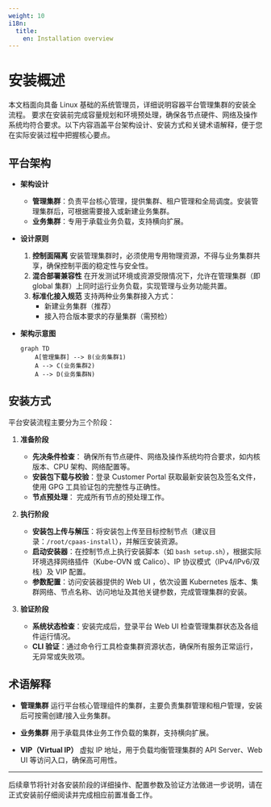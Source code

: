 ```yaml
---
weight: 10
i18n:
  title:
    en: Installation overview
---
```


# 安装概述

本文档面向具备 Linux 基础的系统管理员，详细说明容器平台管理集群的安装全流程。
要求在安装前完成容量规划和环境预处理，确保各节点硬件、网络及操作系统均符合要求。以下内容涵盖平台架构设计、安装方式和关键术语解释，便于您在实际安装过程中把握核心要点。

## 平台架构

- **架构设计**
  - **管理集群**：负责平台核心管理，提供集群、租户管理和全局调度。安装管理集群后，可根据需要接入或新建业务集群。
  - **业务集群**：专用于承载业务负载，支持横向扩展。

- **设计原则**
  1. **控制面隔离**
     安装管理集群时，必须使用专用物理资源，不得与业务集群共享，确保控制平面的稳定性与安全性。
  2. **混合部署兼容性**
     在开发测试环境或资源受限情况下，允许在管理集群（即 global 集群）上同时运行业务负载，实现管理与业务功能共置。
  3. **标准化接入规范**
     支持两种业务集群接入方式：
     - 新建业务集群（推荐）
     - 接入符合版本要求的存量集群（需预检）

- **架构示意图**

  ```mermaid
  graph TD
      A[管理集群] --> B(业务集群1)
      A --> C(业务集群2)
      A --> D(业务集群N)
  ```

## 安装方式

平台安装流程主要分为三个阶段：

1. **准备阶段**
   - **先决条件检查**： 确保所有节点硬件、网络及操作系统均符合要求，如内核版本、CPU 架构、网络配置等。
   - **安装包下载与校验**：登录 Customer Portal 获取最新安装包及签名文件，使用 GPG 工具验证包的完整性与正确性。
   - **节点预处理**： 完成所有节点的预处理工作。

2. **执行阶段**
   - **安装包上传与解压**：将安装包上传至目标控制节点（建议目录：`/root/cpaas-install`），并解压安装资源。
   - **启动安装器**：在控制节点上执行安装脚本（如 `bash setup.sh`），根据实际环境选择网络插件（Kube-OVN 或 Calico）、IP 协议模式（IPv4/IPv6/双栈）及 VIP 配置。
   - **参数配置**：访问安装器提供的 Web UI ，依次设置 Kubernetes 版本、集群网络、节点名称、访问地址及其他关键参数，完成管理集群的安装。

3. **验证阶段**
   - **系统状态检查**：安装完成后，登录平台 Web UI 检查管理集群状态及各组件运行情况。
   - **CLI 验证**：通过命令行工具检查集群资源状态，确保所有服务正常运行，无异常或失败项。

## 术语解释

- **管理集群**
  运行平台核心管理组件的集群，主要负责集群管理和租户管理，安装后可按需创建/接入业务集群。

- **业务集群**
  用于承载具体业务工作负载的集群，支持横向扩展。

- **VIP（Virtual IP）**
  虚拟 IP 地址，用于负载均衡管理集群的 API Server、Web UI 等访问入口，确保高可用性。

---

后续章节将针对各安装阶段的详细操作、配置参数及验证方法做进一步说明，请在正式安装前仔细阅读并完成相应前置准备工作。
